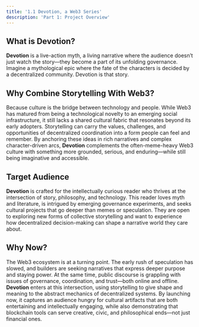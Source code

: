 ```yaml
---
title: '1.1 Devotion, a Web3 Series'
description: 'Part 1: Project Overview'
---
```


## What is Devotion?  
**Devotion** is a live-action myth, a living narrative where the audience doesn’t just watch the story—they become a part of its unfolding governance. Imagine a mythological epic where the fate of the characters is decided by a decentralized community. Devotion is that story.

## Why Combine Storytelling With Web3?  
Because culture is the bridge between technology and people. While Web3 has matured from being a technological novelty to an emerging social infrastructure, it still lacks a shared cultural fabric that resonates beyond its early adopters. Storytelling can carry the values, challenges, and opportunities of decentralized coordination into a form people can feel and remember. By anchoring these ideas in rich narratives and complex character-driven arcs, **Devotion** complements the often-meme-heavy Web3 culture with something more grounded, serious, and enduring—while still being imaginative and accessible.

## Target Audience  
**Devotion** is crafted for the intellectually curious reader who thrives at the intersection of story, philosophy, and technology. This reader loves myth and literature, is intrigued by emerging governance experiments, and seeks cultural projects that go deeper than memes or speculation. They are open to exploring new forms of collective storytelling and want to experience how decentralized decision-making can shape a narrative world they care about.

## Why Now?  
The Web3 ecosystem is at a turning point. The early rush of speculation has slowed, and builders are seeking narratives that express deeper purpose and staying power. At the same time, public discourse is grappling with issues of governance, coordination, and trust—both online and offline. **Devotion** enters at this intersection, using storytelling to give shape and meaning to the abstract mechanics of decentralized systems. By launching now, it captures an audience hungry for cultural artifacts that are both entertaining and intellectually engaging, while also demonstrating that blockchain tools can serve creative, civic, and philosophical ends—not just financial ones.